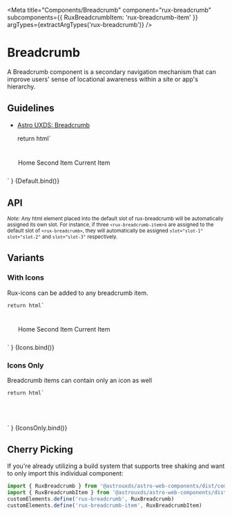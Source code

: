 
<Meta
    title="Components/Breadcrumb"
    component="rux-breadcrumb"
    subcomponents={{ RuxBreadcrumbItem: 'rux-breadcrumb-item' }}
    argTypes={extractArgTypes('rux-breadcrumb')}
/>

# Breadcrumb

A Breadcrumb component is a secondary navigation mechanism that can improve users' sense of locational awareness within a site or app's hierarchy.

## Guidelines

-   [Astro UXDS: Breadcrumb](https://www.astrouxds.com/components/breadcrumb/)

    return html`
<div style="padding: 5%;">
    <rux-breadcrumb>
        <rux-breadcrumb-item href="#">Home</rux-breadcrumb-item>
        <rux-breadcrumb-item href="#">Second Item</rux-breadcrumb-item>
        <rux-breadcrumb-item>Current Item</rux-breadcrumb-item>
    </rux-breadcrumb>
</div>
    `
}

<Canvas>
    <Story
        name="Default"
    >
        {Default.bind()}
    </Story>
</Canvas>

## API

<ArgsTable of="rux-breadcrumb" />

<small>*Note:* Any html element placed into the default slot of rux-breadcrumb will be automatically assigned its own slot. For instance, if three `<rux-breadcrumb-item>`s are assigned to the default slot of `<rux-breadcrumb>`, they will automatically be assigned `slot="slot-1"` `slot="slot-2"` and `slot="slot-3"` respectively.</small>

## Variants

### With Icons
Rux-icons can be added to any breadcrumb item.

    return html`
<div style="padding: 5%;">
    <rux-breadcrumb>
        <rux-breadcrumb-item href="#"><rux-icon icon="home"></rux-icon> Home</rux-breadcrumb-item>
        <rux-breadcrumb-item href="#"><rux-icon icon="border-clear"></rux-icon> Second Item</rux-breadcrumb-item>
        <rux-breadcrumb-item><rux-icon icon="person"></rux-icon>Current Item</rux-breadcrumb-item>
    </rux-breadcrumb>
</div>
    `
}

<Canvas>
    <Story
        name="Icons"
    >
        {Icons.bind()}
    </Story>
</Canvas>

### Icons Only
Breadcrumb items can contain only an icon as well

    return html`
<div style="padding: 5%;">
    <rux-breadcrumb>
        <rux-breadcrumb-item href="#"><rux-icon icon="home"></rux-icon></rux-breadcrumb-item>
        <rux-breadcrumb-item href="#"><rux-icon icon="border-clear"></rux-icon></rux-breadcrumb-item>
        <rux-breadcrumb-item><rux-icon icon="person"></rux-icon></rux-breadcrumb-item>
    </rux-breadcrumb>
</div>
    `
}

<Canvas>
    <Story
        name="IconsOnly"
    >
        {IconsOnly.bind()}
    </Story>
</Canvas>


## Cherry Picking

If you're already utilizing a build system that supports tree shaking and want to only import this individual component:

```js
import { RuxBreadcrumb } from '@astrouxds/astro-web-components/dist/components/rux-accordion'
import { RuxBreadcrumbItem } from '@astrouxds/astro-web-components/dist/components/rux-accordion-item'
customElements.define('rux-breadcrumb', RuxBreadcrumb)
customElements.define('rux-breadcrumb-item', RuxBreadcrumbItem)
```
